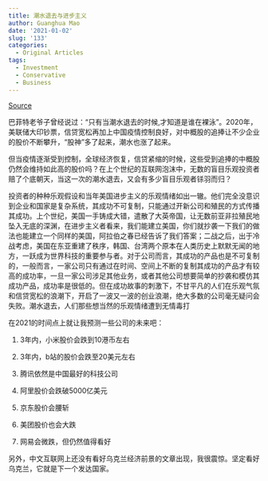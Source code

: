 ```yaml
---
title: 潮水退去与进步主义
author: Guanghua Mao
date: '2021-01-02'
slug: '133'
categories:
  - Original Articles
tags:
  - Investment
  - Conservative
  - Business
---
```


[Source](https://www.thenewslens.com/article/100360)

巴菲特老爷子曾经说过：“只有当潮水退去的时候,才知道是谁在裸泳”。2020年，美联储大印钞票，信贷宽松再加上中国疫情控制良好，对中概股的追捧让不少企业的股价不断攀升，“股神”多了起来，潮水也涨了起来。

但当疫情逐渐受到控制，全球经济恢复，信贷紧缩的时候，这些受到追捧的中概股仍然会维持如此高的股价吗？在上个世纪的互联网泡沫中，无数的盲目乐观投资者赔了个底朝天，当这一次的潮水退去，又会有多少盲目乐观者铩羽而归？

投资者的种种乐观假设和当年美国进步主义的乐观情绪如出一辙。他们完全没意识到企业和国家是复杂系统，其成功不可复制，只能通过开新公司和殖民的方式传播其成功。上个世纪，美国一手铸成大错，遣散了大英帝国，让无数前亚非拉殖民地坠入无底的深渊，在进步主义者看来，我们能建立美国，你们就抄袭一下我们的做法也能建立一个同样的美国，阿拉伯之春已经告诉了我们答案；二战之后，出于冷战考虑，美国在东亚重建了秩序，韩国、台湾两个原本在人类历史上默默无闻的地方，一跃成为世界科技的重要参与者。对于公司而言，其成功的产品也是不可复制的，一般而言，一家公司只有通过在时间、空间上不断的复制其成功的产品才有较高的成功率，一旦一家公司涉足其他业务，或者其他公司想要简单的抄袭和模仿其成功产品，成功率是很低的。但在成功故事的刺激下，不甘平凡的人们在乐观气氛和信贷宽松的浪潮下，开启了一波又一波的创业浪潮，绝大多数的公司毫无疑问会失败。潮水退去，人们那些想当然的乐观情绪遭到无情毒打

在2021的时间点上就让我预测一些公司的未来吧：

1. 3年内，小米股价会跌到10港币左右

2. 3年内，b站的股价会跌至20美元左右

3. 腾讯依然是中国最好的科技公司

4. 阿里股价会跌破5000亿美元

5. 京东股价会腰斩

6. 美团股价也会大跌

7. 网易会微跌，但仍然值得看好

另外，中文互联网上还没有看好乌克兰经济前景的文章出现，我很震惊。坚定看好乌克兰，它就是下一个发达国家。